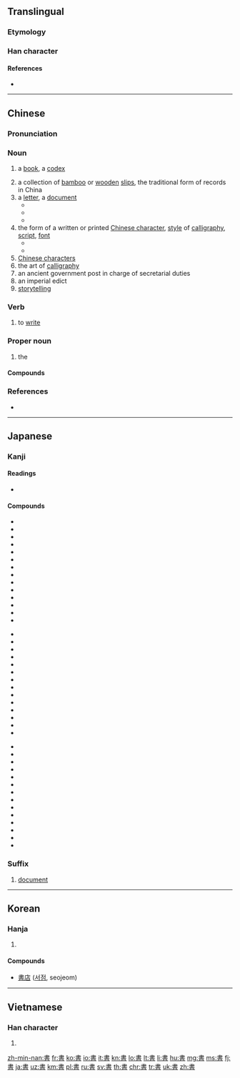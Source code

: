 {{CJK Unified Ideographs character info|image=[[Image:書.svg|100px]]|name=CJK UNIFIED IDEOGRAPH-66F8|hex=66F8}}
{{also|书}}
==Translingual==
{{stroke order|strokes=10}}

===Etymology===
{{Han etyl}}
{{Han compound|聿|者|c1=s|c2=p|ls=psc}}

===Han character===
{{Han char|rn=73|rad=曰|as=06|sn=10|four=50601|canj=LGA|}}

====References====
* {{Han ref|kx=0502.120|dkj=14294|dj=0874.180|hdz=21509.090|uh=66F8|ud=26360|bh=AED1|bd=44753}}

----

==Chinese==
{{zh-forms|s=书}}

===Pronunciation===
{{zh-pron
|m=shū
|ma=y
|c=syu1
|h=pfs=sû
|md=cṳ̆
|mn=chu/su
|mn_note=su - literary
|w=1sr
|mc=y
|oc=y
|cat=n,v,pn
}}

===Noun===
{{zh-noun|mw=本|mw2=冊|mw3=部}}

# {{label|zh|Beginning Mandarin|sort=shu1}} a [[book]], a [[codex]]
# a collection of [[bamboo]] or [[wooden]] [[slip]]s, the traditional form of records in China
# a [[letter]], a [[document]]
#* {{zh-x|證明書|certificate}}
#* {{zh-x|推薦書|recommendation letter}}
#* {{zh-x|情書|love letter}}
# the form of a written or printed [[Chinese character]], [[style]] of [[calligraphy]], [[script]], [[font]]
#* {{zh-x|楷書|regular script}}
#* {{zh-x|隸書|clerical script}}
# [[Chinese character]]s
# the art of [[calligraphy]]
# an ancient government post in charge of secretarial duties
# an imperial edict
# [[storytelling]]

===Verb===
{{zh-verb}}

# {{label|zh|classical|literary|sort=shu1}} to [[write]]

===Proper noun===
{{zh-proper noun}}

# {{abbreviation of|{{zh-l|書經/书经}}|lang=zh|dot=:}} the ''{{w|Classic of History}}''

====Compounds====
{{zh-der|書包|書報|書背|書本|書本兒|書冊|書茶館兒|書場|書癡|書蟲|書櫥|書呆子|書店|書蠹|書法|書房|書扉|書稿|書格子|書歸正傳|書櫃|書函|書號|書號兒|書畫|書會|書籍|書脊|書記|書家|書架|書簡|書柬|書局|書卷|書卷氣|書刊|書殼|書庫|書吏|書錄|書眉|書迷|書面|書面語|書名|書名號|書目|書皮|書皮兒|書評|書舖|書籤|書籤兒|書社|書生|書生氣|書市|書塾|書攤|書攤兒|書壇|書套|書體|書亭|書僮|書屋|書物|書香|書箱|書寫|書心|書信|書頁|書院|書齋|書展|書桌|書桌兒|圖書館}}

===References===
* {{cite-web
|url=http://www.mdbg.net/chindict/chindict.php?page=worddict&wdrst=0&wdqb=書
|title=書
|work=MDBG English to Chinese dictionary ( Based on CC-CEDICT )
|language=Mandarin/English
|accessdate=2014-02-24}}

----

==Japanese==

===Kanji===
{{ja-kanji|grade=2|rs=曰06}}

====Readings====
* {{ja-readings|goon=[[しょ]] (sho)|kanon=[[しょ]] (sho)|kun=[[かく]] ([[書く]], kaku), [[がき]] (gaki)}}

====Compounds====
{{top3}}
* {{ja-r|書順|かきじゅん}}
* {{ja-r|書物|しょもつ}}
* {{ja-r|書初|かきぞめ}}
* {{ja-r|書院|しょいん}}
* {{ja-r|書家|しょか}}
* {{ja-r|書架|しょか}}
* {{ja-r|書画|しょが}}
* {{ja-r|書簡|しょかん}}
* {{ja-r|書記|しょき}}
* {{ja-r|書式|しょしき}}
* {{ja-r|書写|しょしゃ}}
* {{ja-r|書籍|しょせき}}
* {{ja-r|書体|しょたい}}
* {{ja-r|書道|しょどう}}
{{mid3}}
* {{ja-r|書法|しょほう}}
* {{ja-r|書面|しょめん}}
* {{ja-r|書物|しょもつ}}
* {{ja-r|書類|しょるい}}
* {{ja-r|書棚|しょだな}}
* {{ja-r|楷書|かいしょ}}
* {{ja-r|教科書|きょうかしょ}}
* {{ja-r|行書|ぎょうしょ}}
* {{ja-r|原書|げんしょ}}
* {{ja-r|辞書|じしょ}}
* {{ja-r|新書|しんしょ}}
* {{ja-r|聖書|せいしょ}}
* {{ja-r|清書|せいしょ}}
* {{ja-r|誓書|せいしょ}}
{{mid3}}
* {{ja-r|正書法|せいしょほう}}
* {{ja-r|草書|そうしょ}}
* {{ja-r|叢書|そうしょ}}
* {{ja-r|縦書|たてがき}}
* {{ja-r|読書|どくしょ}}
* {{ja-r|図書|としょ}}
* {{ja-r|図書館|としょかん}}
* {{ja-r|葉書|はがき}}
* {{ja-r|秘書|ひしょ}}
* {{ja-r|文書|ぶんしょ}}
* {{ja-r|洋書|ようしょ}}
* {{ja-r|横書|よこがき}}
* {{ja-r|落書|らくがき}}
* {{ja-r|和書|わしょ}}
{{bottom}}

===Suffix===
{{ja-pos|しょ|suffix}}

# [[document]]

----

==Korean==

===Hanja===
{{ko-hanja|hangeul=서|eumhun=|rv=seo|mr=sŏ|y=se}}

# {{defn|lang=ko|sort=曰06}}

====Compounds====
* [[書店]] ([[서점]], seojeom)

----

==Vietnamese==

===Han character===
{{vi-hantu|[[thư]]|rs=曰06}}

# {{defn|lang=vi|sort=曰06}}

[[zh-min-nan:書]]
[[fr:書]]
[[ko:書]]
[[io:書]]
[[it:書]]
[[kn:書]]
[[lo:書]]
[[lt:書]]
[[li:書]]
[[hu:書]]
[[mg:書]]
[[ms:書]]
[[fj:書]]
[[ja:書]]
[[uz:書]]
[[km:書]]
[[pl:書]]
[[ru:書]]
[[sv:書]]
[[th:書]]
[[chr:書]]
[[tr:書]]
[[uk:書]]
[[zh:書]]